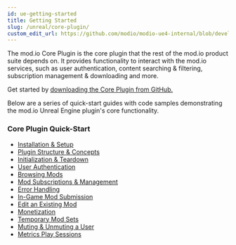```yaml
---
id: ue-getting-started
title: Getting Started
slug: /unreal/core-plugin/
custom_edit_url: https://github.com/modio/modio-ue4-internal/blob/develop/Plugins/Modio/Doc/doc_root/en-us/getting-started/getting-started.mdx
---
```


The mod.io Core Plugin is the core plugin that the rest of the mod.io product suite depends on. It provides functionality to interact with the mod.io services, such as user authentication, content searching & filtering, subscription management & downloading and more.

Get started by [downloading the Core Plugin from GitHub.](https://github.com/modio/modio-ue)

Below are a series of quick-start guides with code samples demonstrating the mod.io Unreal Engine plugin's core functionality.

### Core Plugin Quick-Start

- [Installation & Setup](installation-and-setup)
- [Plugin Structure & Concepts](plugin-structure)
- [Initialization & Teardown](initialization)
- [User Authentication](user-authentication)
- [Browsing Mods](browsing-mods)
- [Mod Subscriptions & Management](mod-subscriptions)
- [Error Handling](error-handling)
- [In-Game Mod Submission](submit-mods)
- [Edit an Existing Mod](edit-mods)
- [Monetization](monetization)
- [Temporary Mod Sets](temporary-mods)
- [Muting & Unmuting a User](mute-user)
- [Metrics Play Sessions](metrics-play-sessions)
